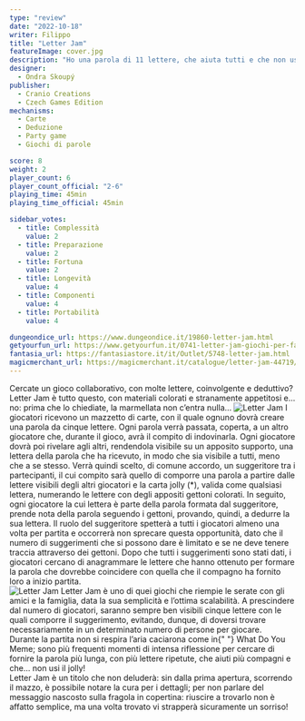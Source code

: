 ```yaml
---
type: "review"
date: "2022-10-18"
writer: Filippo
title: "Letter Jam"
featureImage: cover.jpg
description: "Ho una parola di 11 lettere, che aiuta tutti e che non usa il jolly!"
designer:
  - Ondra Skoupý
publisher:
  - Cranio Creations
  - Czech Games Edition
mechanisms:
  - Carte
  - Deduzione
  - Party game
  - Giochi di parole

score: 8
weight: 2
player_count: 6
player_count_official: "2-6"
playing_time: 45min
playing_time_official: 45min

sidebar_votes:
  - title: Complessità
    value: 2
  - title: Preparazione
    value: 2
  - title: Fortuna
    value: 2
  - title: Longevità
    value: 4
  - title: Componenti
    value: 4
  - title: Portabilità
    value: 4

dungeondice_url: https://www.dungeondice.it/19860-letter-jam.html
getyourfun_url: https://www.getyourfun.it/0741-letter-jam-giochi-per-famiglia.html
fantasia_url: https://fantasiastore.it/it/Outlet/5748-letter-jam.html
magicmerchant_url: https://magicmerchant.it/catalogue/letter-jam-44719/
---
```


<Setting>
  Cercate un gioco collaborativo, con molte lettere, coinvolgente e deduttivo?
  Letter Jam è tutto questo, con materiali colorati e stranamente appetitosi
  e... no: prima che lo chiediate, la marmellata non c’entra nulla…
</Setting>

<img src="./game1.jpg" alt="Letter Jam" />

<Rules>
  I giocatori ricevono un mazzetto di carte, con il quale ognuno dovrà creare
  una parola da cinque lettere. Ogni parola verrà passata, coperta, a un altro
  giocatore che, durante il gioco, avrà il compito di indovinarla. Ogni
  giocatore dovrà poi rivelare agli altri, rendendola visibile su un apposito
  supporto, una lettera della parola che ha ricevuto, in modo che sia visibile a
  tutti, meno che a se stesso. Verrà quindi scelto, di comune accordo, un
  suggeritore tra i partecipanti, il cui compito sarà quello di comporre una
  parola a partire dalle lettere visibili degli altri giocatori e la carta jolly
  (*), valida come qualsiasi lettera, numerando le lettere con degli appositi
  gettoni colorati. In seguito, ogni giocatore la cui lettera è parte della
  parola formata dal suggeritore, prende nota della parola seguendo i gettoni,
  provando, quindi, a dedurre la sua lettera. Il ruolo del suggeritore spetterà
  a tutti i giocatori almeno una volta per partita e occorrerà non sprecare
  questa opportunità, dato che il numero di suggerimenti che si possono dare è
  limitato e se ne deve tenere traccia attraverso dei gettoni. Dopo che tutti i
  suggerimenti sono stati dati, i giocatori cercano di anagrammare le lettere
  che hanno ottenuto per formare la parola che dovrebbe coincidere con quella
  che il compagno ha fornito loro a inizio partita.
  <br />
</Rules>

<img src="./game2.jpg" alt="Letter Jam" />

<Feedback>
  Letter Jam è uno di quei giochi che riempie le serate con gli amici e la
  famiglia, data la sua semplicità e l’ottima scalabilità. A prescindere dal
  numero di giocatori, saranno sempre ben visibili cinque lettere con le quali
  comporre il suggerimento, evitando, dunque, di doversi trovare necessariamente
  in un determinato numero di persone per giocare.
  <br />
  Durante la partita non si respira l’aria caciarona come in{" "}
  <Link to="/reviews/what-do-you-meme">What Do You Meme</Link>; sono più
  frequenti momenti di intensa riflessione per cercare di fornire la parola più
  lunga, con più lettere ripetute, che aiuti più compagni e che… non usi il
  jolly!
  <br />
  Letter Jam è un titolo che non deluderà: sin dalla prima apertura, scorrendo
  il mazzo, è possibile notare la cura per i dettagli; per non parlare del
  messaggio nascosto sulla fragola in copertina: riuscire a trovarlo non è
  affatto semplice, ma una volta trovato vi strapperà sicuramente un sorriso!
</Feedback>

<Instagram id="Cj3bgZkDAsV" />
